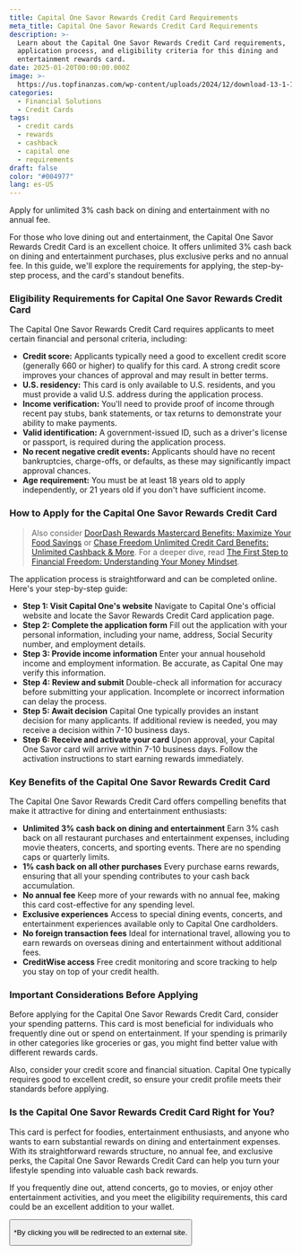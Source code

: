 ```yaml
---
title: Capital One Savor Rewards Credit Card Requirements
meta_title: Capital One Savor Rewards Credit Card Requirements
description: >-
  Learn about the Capital One Savor Rewards Credit Card requirements,
  application process, and eligibility criteria for this dining and
  entertainment rewards card.
date: 2025-01-20T00:00:00.000Z
image: >-
  https://us.topfinanzas.com/wp-content/uploads/2024/12/download-13-1-1024x536.webp
categories:
  - Financial Solutions
  - Credit Cards
tags:
  - credit cards
  - rewards
  - cashback
  - capital one
  - requirements
draft: false
color: "#004977"
lang: es-US
---
```


Apply for unlimited 3% cash back on dining and entertainment with no annual fee.

For those who love dining out and entertainment, the Capital One Savor Rewards Credit Card is an excellent choice. It offers unlimited 3% cash back on dining and entertainment purchases, plus exclusive perks and no annual fee. In this guide, we'll explore the requirements for applying, the step-by-step process, and the card's standout benefits.

### Eligibility Requirements for Capital One Savor Rewards Credit Card

The Capital One Savor Rewards Credit Card requires applicants to meet certain financial and personal criteria, including:

- **Credit score:** Applicants typically need a good to excellent credit score (generally 660 or higher) to qualify for this card. A strong credit score improves your chances of approval and may result in better terms.
- **U.S. residency:** This card is only available to U.S. residents, and you must provide a valid U.S. address during the application process.
- **Income verification:** You'll need to provide proof of income through recent pay stubs, bank statements, or tax returns to demonstrate your ability to make payments.
- **Valid identification:** A government-issued ID, such as a driver's license or passport, is required during the application process.
- **No recent negative credit events:** Applicants should have no recent bankruptcies, charge-offs, or defaults, as these may significantly impact approval chances.
- **Age requirement:** You must be at least 18 years old to apply independently, or 21 years old if you don't have sufficient income.

### How to Apply for the Capital One Savor Rewards Credit Card

> Also consider [DoorDash Rewards Mastercard Benefits: Maximize Your Food Savings](/soluciones-financieras/doordash-rewards-mastercard-benefits-maximize-your-food-savings) or [Chase Freedom Unlimited Credit Card Benefits: Unlimited Cashback & More](/soluciones-financieras/chase-freedom-unlimited-credit-card-benefits-unlimited-cashback-more). For a deeper dive, read [The First Step to Financial Freedom: Understanding Your Money Mindset](/finanzas-personales/the-first-step-to-financial-freedom-understanding-your-money-mindset).

The application process is straightforward and can be completed online. Here's your step-by-step guide:

- **Step 1: Visit Capital One's website**
  Navigate to Capital One's official website and locate the Savor Rewards Credit Card application page.
- **Step 2: Complete the application form**
  Fill out the application with your personal information, including your name, address, Social Security number, and employment details.
- **Step 3: Provide income information**
  Enter your annual household income and employment information. Be accurate, as Capital One may verify this information.
- **Step 4: Review and submit**
  Double-check all information for accuracy before submitting your application. Incomplete or incorrect information can delay the process.
- **Step 5: Await decision**
  Capital One typically provides an instant decision for many applicants. If additional review is needed, you may receive a decision within 7-10 business days.
- **Step 6: Receive and activate your card**
  Upon approval, your Capital One Savor card will arrive within 7-10 business days. Follow the activation instructions to start earning rewards immediately.

### Key Benefits of the Capital One Savor Rewards Credit Card

The Capital One Savor Rewards Credit Card offers compelling benefits that make it attractive for dining and entertainment enthusiasts:

- **Unlimited 3% cash back on dining and entertainment**
  Earn 3% cash back on all restaurant purchases and entertainment expenses, including movie theaters, concerts, and sporting events. There are no spending caps or quarterly limits.
- **1% cash back on all other purchases**
  Every purchase earns rewards, ensuring that all your spending contributes to your cash back accumulation.
- **No annual fee**
  Keep more of your rewards with no annual fee, making this card cost-effective for any spending level.
- **Exclusive experiences**
  Access to special dining events, concerts, and entertainment experiences available only to Capital One cardholders.
- **No foreign transaction fees**
  Ideal for international travel, allowing you to earn rewards on overseas dining and entertainment without additional fees.
- **CreditWise access**
  Free credit monitoring and score tracking to help you stay on top of your credit health.

### Important Considerations Before Applying

Before applying for the Capital One Savor Rewards Credit Card, consider your spending patterns. This card is most beneficial for individuals who frequently dine out or spend on entertainment. If your spending is primarily in other categories like groceries or gas, you might find better value with different rewards cards.

Also, consider your credit score and financial situation. Capital One typically requires good to excellent credit, so ensure your credit profile meets their standards before applying.

<AdZone id="us_site_4" />

### Is the Capital One Savor Rewards Credit Card Right for You?

This card is perfect for foodies, entertainment enthusiasts, and anyone who wants to earn substantial rewards on dining and entertainment expenses. With its straightforward rewards structure, no annual fee, and exclusive perks, the Capital One Savor Rewards Credit Card can help you turn your lifestyle spending into valuable cash back rewards.

If you frequently dine out, attend concerts, go to movies, or enjoy other entertainment activities, and you meet the eligibility requirements, this card could be an excellent addition to your wallet.

<Button
  label="Apply on Official Site"
  link="https://www.capitalone.com/credit-cards/savor/"
/>

<p class="text-sm mt-2">
  *By clicking you will be redirected to an external site.
</p>
